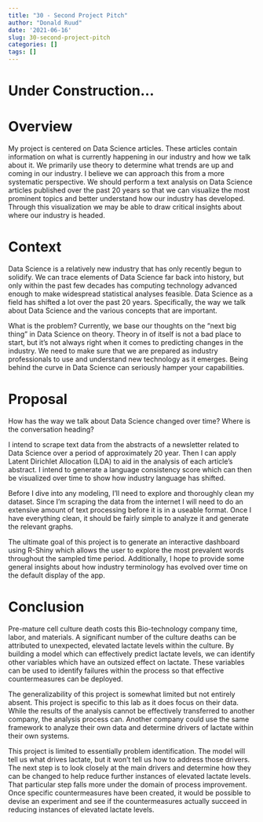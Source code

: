```yaml
---
title: "30 - Second Project Pitch"
author: "Donald Ruud"
date: '2021-06-16'
slug: 30-second-project-pitch
categories: []
tags: []
---
```


# Under Construction...


# Overview

My project is centered on Data Science articles. These articles contain information on what is currently happening in our industry and how we talk about it. We primarily use theory to determine what trends are up and coming in our industry. I believe we can approach this from a more systematic perspective. We should perform a text analysis on Data Science articles published over the past 20 years so that we can visualize the most prominent topics and better understand how our industry has developed. Through this visualization we may be able to draw critical insights about where our industry is headed.

# Context

Data Science is a relatively new industry that has only recently begun to solidify. We can trace elements of Data Science far back into history, but only within the past few decades has computing technology advanced enough to make widespread statistical analyses feasible. Data Science as a field has shifted a lot over the past 20 years. Specifically, the way we talk about Data Science and the various concepts that are important.

What is the problem?
Currently, we base our thoughts on the "next big thing" in Data Science on theory. Theory in of itself is not a bad place to start, but it's not always right when it comes to predicting changes in the industry. We need to make sure that we are prepared as industry professionals to use and understand new technology as it emerges. Being behind the curve in Data Science can seriously hamper your capabilities.

# Proposal

How has the way we talk about Data Science changed over time?
Where is the conversation heading?

I intend to scrape text data from the abstracts of a newsletter related to Data Science over a period of approximately 20 year. Then I can apply Latent Dirichlet Allocation (LDA) to aid in the analysis of each article's abstract. I intend to generate a language consistency score which can then be visualized over time to show how industry language has shifted.

Before I dive into any modeling, I'll need to explore and thoroughly clean my dataset. Since I'm scraping the data from the internet I will need to do an extensive amount of text processing before it is in a useable format. Once I have everything clean, it should be fairly simple to analyze it and generate the relevant graphs.

The ultimate goal of this project is to generate an interactive dashboard using R-Shiny which allows the user to explore the most prevalent words throughout the sampled time period. Additionally, I hope to provide some general insights about how industry terminology has evolved over time on the default display of the app.

# Conclusion



Pre-mature cell culture death costs this Bio-technology company time, labor, and materials. A significant number of the culture deaths can be attributed to unexpected, elevated lactate levels within the culture. By building a model which can effectively predict lactate levels, we can identify other variables which have an outsized effect on lactate. These variables can be used to identify failures within the process so that effective countermeasures can be deployed.

The generalizability of this project is somewhat limited but not entirely absent. This project is specific to this lab as it does focus on their data. While the results of the analysis cannot be effectively transferred to another company, the analysis process can. Another company could use the same framework to analyze their own data and determine drivers of lactate within their own systems.

This project is limited to essentially problem identification. The model will tell us what drives lactate, but it won't tell us how to address those drivers. The next step is to look closely at the main drivers and determine how they can be changed to help reduce further instances of elevated lactate levels. That particular step falls more under the domain of process improvement. Once specific countermeasures have been created, it would be possible to devise an experiment and see if the countermeasures actually succeed in reducing instances of elevated lactate levels.